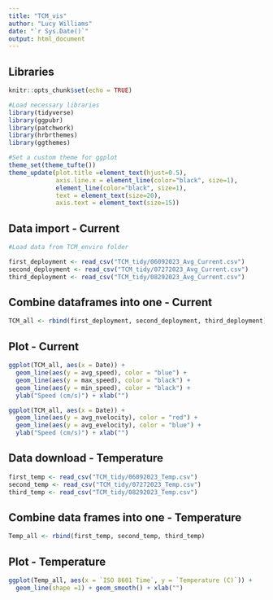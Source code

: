 ```yaml
---
title: "TCM_vis"
author: "Lucy Williams"
date: "`r Sys.Date()`"
output: html_document
---
```


## Libraries

```r
knitr::opts_chunk$set(echo = TRUE)

#Load necessary libraries
library(tidyverse)
library(ggpubr)
library(patchwork) 
library(hrbrthemes) 
library(ggthemes)

#Set a custom theme for ggplot
theme_set(theme_tufte())
theme_update(plot.title =element_text(hjust=0.5),
             axis.line.x = element_line(color="black", size=1), 
             element_line(color="black", size=1),
             text = element_text(size=20),
             axis.text = element_text(size=15)) 
```

## Data import - Current

```r
#Load data from TCM_enviro folder 

first_deployment <- read_csv("TCM_tidy/06092023_Avg_Current.csv")
second_deployment <- read_csv("TCM_tidy/07272023_Avg_Current.csv")
third_deployment <- read_csv("TCM_tidy/08292023_Avg_Current.csv")
```

## Combine dataframes into one - Current

```r
TCM_all <- rbind(first_deployment, second_deployment, third_deployment)
```

## Plot - Current

```r
ggplot(TCM_all, aes(x = Date)) +
  geom_line(aes(y = avg_speed), color = "blue") +
  geom_line(aes(y = max_speed), color = "black") +
  geom_line(aes(y = min_speed), color = "black") +
  ylab("Speed (cm/s)") + xlab("")

ggplot(TCM_all, aes(x = Date)) +
  geom_line(aes(y = avg_nvelocity), color = "red") +
  geom_line(aes(y = avg_evelocity), color = "blue") +
  ylab("Speed (cm/s)") + xlab("")
```

## Data download - Temperature

```r
first_temp <- read_csv("TCM_tidy/06092023_Temp.csv")
second_temp <- read_csv("TCM_tidy/07272023_Temp.csv")
third_temp <- read_csv("TCM_tidy/08292023_Temp.csv")
```

## Combine data frames into one - Temperature

```r
Temp_all <- rbind(first_temp, second_temp, third_temp)
```

## Plot - Temperature

```r
ggplot(Temp_all, aes(x = `ISO 8601 Time`, y = `Temperature (C)`)) +
  geom_line(shape =1) + geom_smooth() + xlab("")
```
